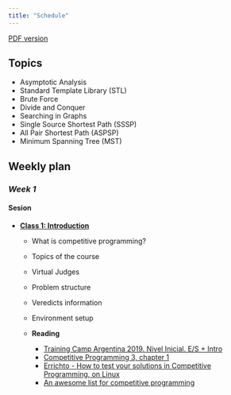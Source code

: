 ```yaml
---
title: "Schedule"
---
```


[PDF version](./schedule.pdf)

## **Topics**
  - Asymptotic Analysis
  - Standard Template Library (STL)
  - Brute Force
  - Divide and Conquer
  - Searching in Graphs
  - Single Source Shortest Path (SSSP)
  - All Pair Shortest Path (ASPSP)
  - Minimum Spanning Tree (MST)

## **Weekly plan**

### *Week 1*

#### **Sesion**

* [**Class 1: Introduction**](./class-01.html)
  - What is competitive programming?
  - Topics of the course
  - Virtual Judges
  - Problem structure
  - Veredicts information
  - Environment setup
  
  - **Reading**
    + [Training Camp Argentina 2019. Nivel Inicial. E/S + Intro](https://tc-arg.tk/pdfs/2019/ipc.pdf)
    + [Competitive Programming 3, chapter 1](https://cpbook.net/)
    + [Errichto - How to test your solutions in Competitive Programming, on
    Linux](https://www.youtube.com/watch?v=JXTVOyQpSGM)
    + [An awesome list for competitive programming](https://codeforces.com/blog/entry/23054)
